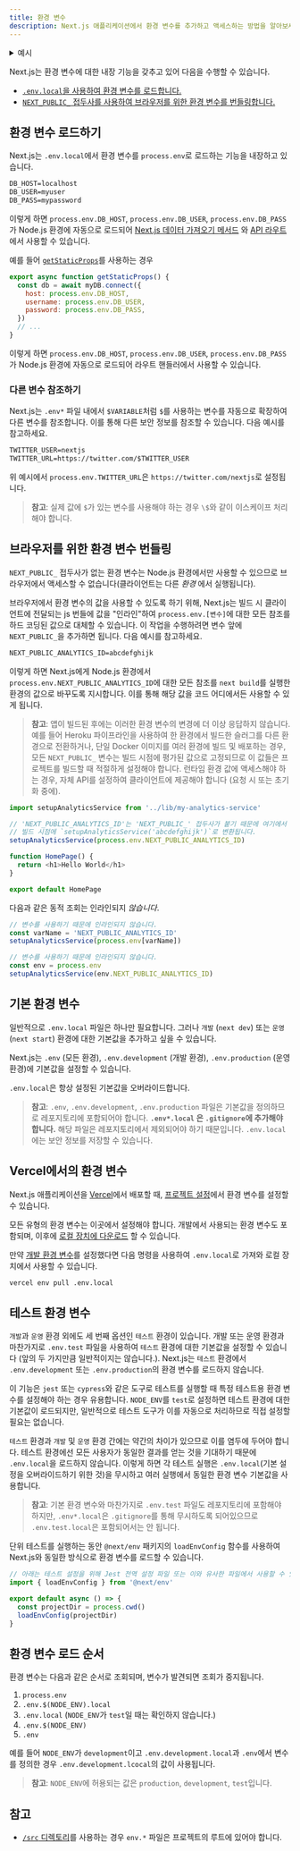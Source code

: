 ```yaml
---
title: 환경 변수
description: Next.js 애플리케이션에서 환경 변수를 추가하고 액세스하는 방법을 알아보세요.
---
```


<details>
  <summary>예시</summary>

- [환경 변수](https://github.com/vercel/next.js/tree/canary/examples/environment-variables)

</details>

Next.js는 환경 변수에 대한 내장 기능을 갖추고 있어 다음을 수행할 수 있습니다.

- [`.env.local`을 사용하여 환경 변수를 로드합니다.](#환경-변수-로드하기)
- [`NEXT_PUBLIC_` 접두사를 사용하여 브라우저를 위한 환경 변수를 번들링합니다.](#브라우저를-위한-환경-변수-번들링하기)

## 환경 변수 로드하기

Next.js는 `.env.local`에서 환경 변수를 `process.env`로 로드하는 기능을 내장하고 있습니다.

```txt filename=".env.local"
DB_HOST=localhost
DB_USER=myuser
DB_PASS=mypassword
```

<PagesOnly>

이렇게 하면 `process.env.DB_HOST`, `process.env.DB_USER`, `process.env.DB_PASS`가 Node.js 환경에 자동으로 로드되어 [Next.js 데이터 가져오기 메서드](/docs/pages/building-your-application/data-fetching) 와 [API 라우트](/docs/pages/building-your-application/routing/api-routes)에서 사용할 수 있습니다.

예를 들어 [`getStaticProps`](/docs/pages/building-your-application/data-fetching/get-static-props)를 사용하는 경우

```js filename="pages/index.js"
export async function getStaticProps() {
  const db = await myDB.connect({
    host: process.env.DB_HOST,
    username: process.env.DB_USER,
    password: process.env.DB_PASS,
  })
  // ...
}
```

</PagesOnly>

<AppOnly>

이렇게 하면 `process.env.DB_HOST`, `process.env.DB_USER`, `process.env.DB_PASS`가 Node.js 환경에 자동으로 로드되어 라우트 핸들러에서 사용할 수 있습니다.

</AppOnly>

### 다른 변수 참조하기

Next.js는 `.env*` 파일 내에서 `$VARIABLE`처럼 `$`를 사용하는 변수를 자동으로 확장하여 다른 변수를 참조합니다. 이를 통해 다른 보안 정보를 참조할 수 있습니다. 다음 예시를 참고하세요.

```txt filename=".env"
TWITTER_USER=nextjs
TWITTER_URL=https://twitter.com/$TWITTER_USER
```

위 예시에서 `process.env.TWITTER_URL`은 `https://twitter.com/nextjs`로 설정됩니다.

> **참고**: 실제 값에 `$`가 있는 변수를 사용해야 하는 경우 `\$`와 같이 이스케이프 처리해야 합니다.

## 브라우저를 위한 환경 변수 번들링

`NEXT_PUBLIC_` 접두사가 없는 환경 변수는 Node.js 환경에서만 사용할 수 있으므로 브라우저에서 액세스할 수 없습니다(클라이언트는 다른 _환경_ 에서 실행됩니다).

브라우저에서 환경 변수의 값을 사용할 수 있도록 하기 위해, Next.js는 빌드 시 클라이언트에 전달되는 js 번들에 값을 "인라인"하여 `process.env.[변수]`에 대한 모든 참조를 하드 코딩된 값으로 대체할 수 있습니다. 이 작업을 수행하려면 변수 앞에 `NEXT_PUBLIC_`을 추가하면 됩니다. 다음 예시를 참고하세요.

```txt filename="Terminal"
NEXT_PUBLIC_ANALYTICS_ID=abcdefghijk
```

이렇게 하면 Next.js에게 Node.js 환경에서 `process.env.NEXT_PUBLIC_ANALYTICS_ID`에 대한 모든 참조를 `next build`를 실행한 환경의 값으로 바꾸도록 지시합니다. 이를 통해 해당 값을 코드 어디에서든 사용할 수 있게 됩니다.

> **참고**: 앱이 빌드된 후에는 이러한 환경 변수의 변경에 더 이상 응답하지 않습니다. 예를 들어 Heroku 파이프라인을 사용하여 한 환경에서 빌드한 슬러그를 다른 환경으로 전환하거나, 단일 Docker 이미지를 여러 환경에 빌드 및 배포하는 경우, 모든 `NEXT_PUBLIC_` 변수는 빌드 시점에 평가된 값으로 고정되므로 이 값들은 프로젝트를 빌드할 때 적절하게 설정해야 합니다. 런타임 환경 값에 액세스해야 하는 경우, 자체 API를 설정하여 클라이언트에 제공해야 합니다 (요청 시 또는 초기화 중에).

```js filename="pages/index.js"
import setupAnalyticsService from '../lib/my-analytics-service'

// 'NEXT_PUBLIC_ANALYTICS_ID'는 'NEXT_PUBLIC_' 접두사가 붙기 때문에 여기에서 사용할 수 있습니다.
// 빌드 시점에 `setupAnalyticsService('abcdefghijk')`로 변환됩니다.
setupAnalyticsService(process.env.NEXT_PUBLIC_ANALYTICS_ID)

function HomePage() {
  return <h1>Hello World</h1>
}

export default HomePage
```

다음과 같은 동적 조회는 인라인되지 _않습니다_.

```js
// 변수를 사용하기 때문에 인라인되지 않습니다.
const varName = 'NEXT_PUBLIC_ANALYTICS_ID'
setupAnalyticsService(process.env[varName])

// 변수를 사용하기 때문에 인라인되지 않습니다.
const env = process.env
setupAnalyticsService(env.NEXT_PUBLIC_ANALYTICS_ID)
```

## 기본 환경 변수

일반적으로 `.env.local` 파일은 하나만 필요합니다. 그러나 `개발` (`next dev`) 또는 `운영` (`next start`) 환경에 대한 기본값을 추가하고 싶을 수 있습니다.

Next.js는 `.env` (모든 환경), `.env.development` (개발 환경), `.env.production` (운영 환경)에 기본값을 설정할 수 있습니다.

`.env.local`은 항상 설정된 기본값을 오버라이드합니다.

> **참고**: `.env`, `.env.development`, `.env.production` 파일은 기본값을 정의하므로 레포지토리에 포함되어야 합니다. **`.env*.local` 은 `.gitignore`에 추가해야 합니다.** 해당 파일은 레포지토리에서 제외되어야 하기 때문입니다. `.env.local`에는 보안 정보를 저장할 수 있습니다.

## Vercel에서의 환경 변수

Next.js 애플리케이션을 [Vercel](https://vercel.com)에서 배포할 때, [프로젝트 설정](https://vercel.com/docs/concepts/projects/environment-variables?utm_source=next-site&utm_medium=docs&utm_campaign=next-website)에서 환경 변수를 설정할 수 있습니다.

모든 유형의 환경 변수는 이곳에서 설정해야 합니다. 개발에서 사용되는 환경 변수도 포함되며, 이후에 [로컬 장치에 다운로드](https://vercel.com/docs/concepts/projects/environment-variables#development-environment-variables?utm_source=next-site&utm_medium=docs&utm_campaign=next-website) 할 수 있습니다.

만약 [개발 환경 변수](https://vercel.com/docs/concepts/projects/environment-variables#development-environment-variables?utm_source=next-site&utm_medium=docs&utm_campaign=next-website)를 설정했다면 다음 명령을 사용하여 `.env.local`로 가져와 로컬 장치에서 사용할 수 있습니다.

```bash filename="Terminal"
vercel env pull .env.local
```

## 테스트 환경 변수

`개발`과 `운영` 환경 외에도 세 번째 옵션인 `테스트` 환경이 있습니다. 개발 또는 운영 환경과 마찬가지로 `.env.test` 파일을 사용하여 `테스트` 환경에 대한 기본값을 설정할 수 있습니다 (앞의 두 가지만큼 일반적이지는 않습니다.). Next.js는 `테스트` 환경에서 `.env.development` 또는 `.env.production`의 환경 변수를 로드하지 않습니다.

이 기능은 `jest` 또는 `cypress`와 같은 도구로 테스트를 실행할 때 특정 테스트용 환경 변수를 설정해야 하는 경우 유용합니다. `NODE_ENV`를 `test`로 설정하면 테스트 환경에 대한 기본값이 로드되지만, 일반적으로 테스트 도구가 이를 자동으로 처리하므로 직접 설정할 필요는 없습니다.

`테스트` 환경과 `개발` 및 `운영` 환경 간에는 약간의 차이가 있으므로 이를 염두에 두어야 합니다. 테스트 환경에선 모든 사용자가 동일한 결과를 얻는 것을 기대하기 때문에 `.env.local`을 로드하지 않습니다. 이렇게 하면 각 테스트 실행은 `.env.local`(기본 설정을 오버라이드하기 위한 것)을 무시하고 여러 실행에서 동일한 환경 변수 기본값을 사용합니다.

> **참고**: 기본 환경 변수와 마찬가지로 `.env.test` 파일도 레포지토리에 포함해야 하지만, `.env*.local`은 `.gitignore`를 통해 무시하도록 되어있으므로 `.env.test.local`은 포함되어서는 안 됩니다.

단위 테스트를 실행하는 동안 `@next/env` 패키지의 `loadEnvConfig` 함수를 사용하여 Next.js와 동일한 방식으로 환경 변수를 로드할 수 있습니다.

```js
// 아래는 테스트 설정을 위해 Jest 전역 설정 파일 또는 이와 유사한 파일에서 사용할 수 있습니다.
import { loadEnvConfig } from '@next/env'

export default async () => {
  const projectDir = process.cwd()
  loadEnvConfig(projectDir)
}
```

## 환경 변수 로드 순서

환경 변수는 다음과 같은 순서로 조회되며, 변수가 발견되면 조회가 중지됩니다.

1. `process.env`
2. `.env.$(NODE_ENV).local`
3. `.env.local` (`NODE_ENV`가 `test`일 때는 확인하지 않습니다.)
4. `.env.$(NODE_ENV)`
5. `.env`

예를 들어 `NODE_ENV`가 `development`이고 `.env.development.local`과 `.env`에서 변수를 정의한 경우 `.env.development.lcocal`의 값이 사용됩니다.

> **참고**: `NODE_ENV`에 허용되는 값은 `production`, `development`, `test`입니다.

## 참고

- [`/src` 디렉토리](/docs/app/building-your-application/configuring/src-directory)를 사용하는 경우 `env.*` 파일은 프로젝트의 루트에 있어야 합니다.
